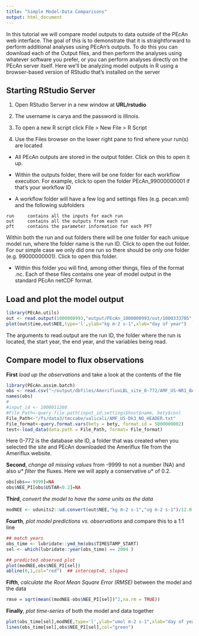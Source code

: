 ```yaml
---
title: "Simple Model-Data Comparisons"
output: html_document
---
```


In this tutorial we will compare model outputs to data outside of the PEcAn web interface. The goal of this is to demonstrate that it is straightforward to perform additional analyses using PEcAn’s outputs. To do this you can download each of the Output files, and then perform the analyses using whatever software you prefer, or you can perform analyses directly on the PEcAn server itself. Here we’ll be analyzing model outputs in R using a browser-based version of RStudio that’s installed on the server

## Starting RStudio Server

1. Open RStudio Server in a new window at **URL/rstudio** 
 
2.	The username is carya and the password is illinois.

3.	To open a new R script click File > New File > R Script

4.	Use the Files browser on the lower right pane to find where your run(s) are located

  + All PEcAn outputs are stored in the output folder. Click on this to open it up.

  + Within the outputs folder, there will be one folder for each workflow execution. For example, click to open the folder PEcAn_99000000001 if that’s your workflow ID

  + A workflow folder will have a few log and settings files (e.g. pecan.xml) and the following subfolders

```  
run		contains all the inputs for each run
out		contains all the outputs from each run
pft		contains the parameter information for each PFT
```

Within both the run and out folders there will be one folder for each unique model run, where the folder name is the run ID. Click to open the out folder. For our simple case we only did one run so there should be only one folder (e.g. 99000000001). Click to open this folder.

  + Within this folder you will find, among other things, files of the format <year>.nc. Each of these files contains one year of model output in the standard PEcAn netCDF format.

## Load and plot the model output

```r
library(PEcAn.utils)
out <- read.output(1000000993,"output/PEcAn_1000000993/out/1000333705",2004,2004,c("time","NEE"))
plot(out$time,out$NEE,type='l',ylab="kg m-2 s-1",xlab="day of year")
```

The arguments to read.output are the run ID, the folder where the run is located, the start year, the end year, and the variables being read.

##	Compare model to flux observations

**First** _load up the observations_ and take a look at the contents of the file

```r
library(PEcAn.assim.batch)
obs <- read.csv("~/output/dbfiles/AmerifluxLBL_site_0-772/AMF_US-NR1_BASE_HH_9-1.csv",skip=2)
names(obs)
#
#input_id <- 1000011260
#File_Path<-query.file.path(input_id,settings$host$name, bety$con)
File_Path<-"/fs/data3/tmccabe/valicali/AMF_US-Dk3_NO_HEADER.txt"
File_format<-query.format.vars(bety = bety, format.id = 5000000002)
test<-load_data(data.path = File_Path, format= File_format)
```

Here 0-772 is the database site ID, a folder that was created when you selected the site and PEcAn downloaded the Ameriflux file from the Ameriflux website. 

**Second**, _change all missing values_ from -9999 to not a number (NA) and also _$u*$ filter_ the fluxes. Here we will apply a conservative $u*$ of 0.2.

```r
obs[obs==-9999]=NA
obs$NEE_PI[obs$USTAR<0.2]=NA
```

**Third**, _convert the model to have the same units as the data_

```r
modNEE <- udunits2::ud.convert(out$NEE,"kg m-2 s-1","ug m-2 s-1")/12.0 #12 g C per mol
```

**Fourth**, _plot model predictions vs. observations_ and compare this to a 1:1 line 

```r
## match years
obs_time <- lubridate::ymd_hm(obs$TIMESTAMP_START)
sel <- which(lubridate::year(obs_time) == 2004 )

## predicted observed plot
plot(modNEE,obs$NEE_PI[sel])
abline(0,1,col="red")  ## intercept=0, slope=1
```

**Fifth**, _calculate the Root Mean Square Error (RMSE)_ between the model and the data

```r
rmse = sqrt(mean((modNEE-obs$NEE_PI[sel])^2,na.rm = TRUE))
```

**Finally**, _plot time-series_ of both the model and data together

```r
plot(obs_time[sel],modNEE,type='l',ylab="umol m-2 s-1",xlab="day of year")
lines(obs_time[sel],obs$NEE_PI[sel],col="green")
```

